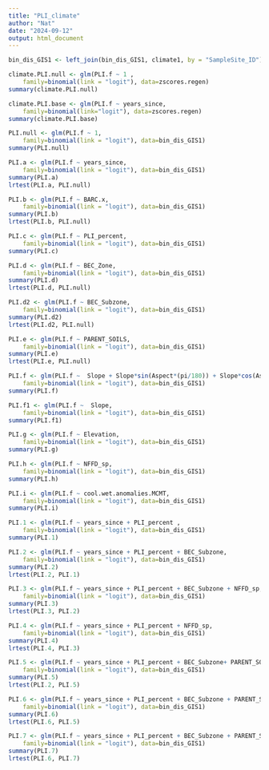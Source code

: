 ```yaml
---
title: "PLI_climate"
author: "Nat"
date: "2024-09-12"
output: html_document
---
```


```r
bin_dis_GIS1 <- left_join(bin_dis_GIS1, climate1, by = "SampleSite_ID")

climate.PLI.null <- glm(PLI.f ~ 1 ,
    family=binomial(link = "logit"), data=zscores.regen)
summary(climate.PLI.null)

climate.PLI.base <- glm(PLI.f ~ years_since, 
    family=binomial(link="logit"), data=zscores.regen)
summary(climate.PLI.base)
```


```r
PLI.null <- glm(PLI.f ~ 1,
    family=binomial(link = "logit"), data=bin_dis_GIS1)
summary(PLI.null)

PLI.a <- glm(PLI.f ~ years_since,
    family=binomial(link = "logit"), data=bin_dis_GIS1)
summary(PLI.a)
lrtest(PLI.a, PLI.null)

PLI.b <- glm(PLI.f ~ BARC.x,
    family=binomial(link = "logit"), data=bin_dis_GIS1)
summary(PLI.b)
lrtest(PLI.b, PLI.null)

PLI.c <- glm(PLI.f ~ PLI_percent,
    family=binomial(link = "logit"), data=bin_dis_GIS1)
summary(PLI.c)

PLI.d <- glm(PLI.f ~ BEC_Zone,
    family=binomial(link = "logit"), data=bin_dis_GIS1)
summary(PLI.d)
lrtest(PLI.d, PLI.null)

PLI.d2 <- glm(PLI.f ~ BEC_Subzone,
    family=binomial(link = "logit"), data=bin_dis_GIS1)
summary(PLI.d2)
lrtest(PLI.d2, PLI.null)

PLI.e <- glm(PLI.f ~ PARENT_SOILS,
    family=binomial(link = "logit"), data=bin_dis_GIS1)
summary(PLI.e)
lrtest(PLI.e, PLI.null)

PLI.f <- glm(PLI.f ~  Slope + Slope*sin(Aspect*(pi/180)) + Slope*cos(Aspect*(pi/180)),
    family=binomial(link = "logit"), data=bin_dis_GIS1)
summary(PLI.f)

PLI.f1 <- glm(PLI.f ~  Slope,
    family=binomial(link = "logit"), data=bin_dis_GIS1)
summary(PLI.f1)

PLI.g <- glm(PLI.f ~ Elevation,
    family=binomial(link = "logit"), data=bin_dis_GIS1)
summary(PLI.g)

PLI.h <- glm(PLI.f ~ NFFD_sp,
    family=binomial(link = "logit"), data=bin_dis_GIS1)
summary(PLI.h)

PLI.i <- glm(PLI.f ~ cool.wet.anomalies.MCMT,
    family=binomial(link = "logit"), data=bin_dis_GIS1)
summary(PLI.i)
```
```r
PLI.1 <- glm(PLI.f ~ years_since + PLI_percent ,
    family=binomial(link = "logit"), data=bin_dis_GIS1)
summary(PLI.1)

PLI.2 <- glm(PLI.f ~ years_since + PLI_percent + BEC_Subzone,
    family=binomial(link = "logit"), data=bin_dis_GIS1)
summary(PLI.2)
lrtest(PLI.2, PLI.1)

PLI.3 <- glm(PLI.f ~ years_since + PLI_percent + BEC_Subzone + NFFD_sp,
    family=binomial(link = "logit"), data=bin_dis_GIS1)
summary(PLI.3)
lrtest(PLI.3, PLI.2)

PLI.4 <- glm(PLI.f ~ years_since + PLI_percent + NFFD_sp,
    family=binomial(link = "logit"), data=bin_dis_GIS1)
summary(PLI.4)
lrtest(PLI.4, PLI.3)

PLI.5 <- glm(PLI.f ~ years_since + PLI_percent + BEC_Subzone+ PARENT_SOILS ,
    family=binomial(link = "logit"), data=bin_dis_GIS1)
summary(PLI.5)
lrtest(PLI.2, PLI.5)

PLI.6 <- glm(PLI.f ~ years_since + PLI_percent + BEC_Subzone + PARENT_SOILS + BARC.x ,
    family=binomial(link = "logit"), data=bin_dis_GIS1)
summary(PLI.6)
lrtest(PLI.6, PLI.5)

PLI.7 <- glm(PLI.f ~ years_since + PLI_percent + BEC_Subzone + PARENT_SOILS + BARC.x + PARENT_SOILS*BARC.x,
    family=binomial(link = "logit"), data=bin_dis_GIS1)
summary(PLI.7)
lrtest(PLI.6, PLI.7)
```




